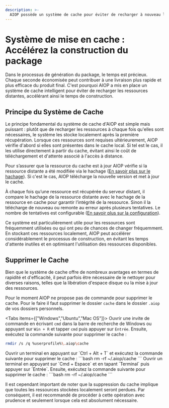 ```yaml
---
description: >-
  AIOP possède un système de cache pour éviter de recharger à nouveau les ressources distantes pour accélérer le temps de construction.
---
```

# Système de mise en cache : Accélérez la construction du package

Dans le processus de génération du package, le temps est précieux. Chaque seconde économisée peut contribuer à une livraison plus rapide et plus efficace du produit final. C'est pourquoi AIOP a mis en place un système de cache intelligent pour éviter de recharger les ressources distantes, accélérant ainsi le temps de construction.

## Principe du Système de Cache

Le principe fondamental du système de cache d'AIOP est simple mais puissant : plutôt que de recharger les ressources à chaque fois qu'elles sont nécessaires, le système les stocke localement après la première récupération. Lorsque ces ressources sont requises ultérieurement, AIOP vérifie d'abord si elles sont présentes dans le cache local. Si tel est le cas, il les utilise directement à partir du cache, évitant ainsi le coût de téléchargement et d'attente associé à l'accès à distance.

Pour s’assurer que la ressource du cache est à jour AIOP vérifie si la ressource distante a été modifiée via le hachage ([En savoir plus sur le hachage](https://www.cnil.fr/fr/securite-chiffrer-garantir-lintegrite-ou-signer)). Si c'est le cas, AIOP télécharge la nouvelle version et met à jour le cache.

À chaque fois qu’une ressource est récupérée du serveur distant, il compare le hachage de la ressource distante avec le hachage de la ressource en cache pour garantir l’intégrité de la ressource. Sinon il la télécharge de nouveau ou remonte au erreur après plusieurs tentatives. Le nombre de tentatives est configurable ([En savoir plus sur la configuration](/docs/configurations/user#structure-du-fichier-de-configuration)).

Ce système est particulièrement utile pour les ressources sont fréquemment utilisées ou qui ont peu de chances de changer fréquemment. En stockant ces ressources localement, AIOP peut accélérer considérablement le processus de construction, en évitant les temps d'attente inutiles et en optimisant l'utilisation des ressources disponibles.

## Supprimer le Cache

Bien que le système de cache offre de nombreux avantages en termes de rapidité et d'efficacité, il peut parfois être nécessaire de le nettoyer pour diverses raisons, telles que la libération d'espace disque ou la mise à jour des ressources.

Pour le moment AIOP ne propose pas de commande pour supprimer le cache. Pour le faire il faut supprimer le dossier `cache` dans le dossier `.aiop` de vos dossiers personnels.

<Tabs items={["Windows","Ubuntu","Mac OS"]}>
<Tab>
Ouvrir une invite de commande en écrivant `cmd` dans la barre de recherche de Windows ou appuyant sur `Win + R` et tapper `cmd` puis appuyer sur `Entrée`. Ensuite, exécutez la commande suivante pour supprimer le cache :
```bash
rmdir /s /q %userprofile%\.aiop\cache
```
</Tab>
<Tab>
Ouvrir un terminal en appuyant sur `Ctrl + Alt + T` et exécutez la commande suivante pour supprimer le cache :
```bash
rm -rf ~/.aiop/cache
```
</Tab>
<Tab>
Ouvrir un terminal en appuyant sur `Cmd + Espace` et en tapant `Terminal` puis appuyer sur `Entrée`. Ensuite, exécutez la commande suivante pour supprimer le cache :
```bash
rm -rf ~/.aiop/cache
```
</Tab>
</Tabs>

Il est cependant important de noter que la suppression du cache implique que toutes les ressources stockées localement seront perdues. Par conséquent, il est recommandé de procéder à cette opération avec prudence et seulement lorsque cela est absolument nécessaire.